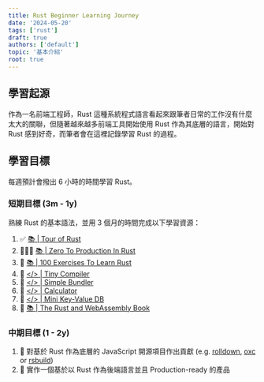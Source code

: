 ```yaml
---
title: Rust Beginner Learning Journey
date: '2024-05-20'
tags: ['rust']
draft: true
authors: ['default']
topic: '基本介紹'
root: true
---
```


## 學習起源

作為一名前端工程師，Rust 這種系統程式語言看起來跟筆者日常的工作沒有什麼太大的關聯，但隨著越來越多前端工具開始使用 Rust 作為其底層的語言，開始對 Rust 感到好奇，而筆者會在這裡記錄學習 Rust 的過程。

## 學習目標

每週預計會撥出 6 小時的時間學習 Rust。

### 短期目標 (3m - 1y)

熟練 Rust 的基本語法，並用 3 個月的時間完成以下學習資源：

1. ✅ [📚 | Tour of Rust](/writing/rust/beginner/tour-of-rust)
2. 🧑🏻‍💻 [📚 | Zero To Production In Rust](/writing/rust/beginner/zero-to-production-in-rust)
3. 🎯 [📚 | 100 Exercises To Learn Rust](https://rust-exercises.com/01_intro/00_welcome)
4. 🎯 [\</> | Tiny Compiler](/writing/rust/beginner/tiny-compiler)
5. 🎯 [\</> | Simple Bundler](/writing/rust/beginner/simple-bundler)
6. 🎯 [\</> | Calculator](/writing/rust/beginner/simple-calculator)
7. 🎯 [\</> | Mini Key-Value DB](/writing/rust/beginner/kv-db)
8. 🎯 [📚 | The Rust and WebAssembly Book](https://rust-exercises.com/01_intro/00_welcome)

### 中期目標 (1 - 2y)

1. 🎯 對基於 Rust 作為底層的 JavaScript 開源項目作出貢獻 (e.g. [rolldown](https://rolldown.rs/), [oxc](https://oxc-project.github.io/) or [rsbuild](https://rsbuild.dev/))
2. 🎯 實作一個基於以 Rust 作為後端語言並且 Production-ready 的產品
